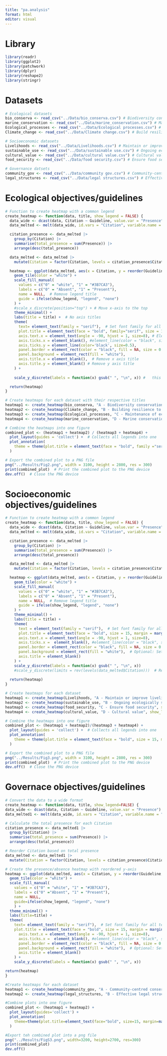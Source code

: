 ```yaml
---
title: "pa.analysis"
format: html
editor: visual
---
```



# Library

```r
library(readr)
library(ggplot2)
library(patchwork)
library(dplyr)
library(reshape2)
library(stringr)
```

# Datasets

```r
# Ecological datasets 
bio_conserva <- read_csv("../Data/bio_conserva.csv") # Biodiversity conservation
marine_conservation <- read_csv("../Data/marine_conservation.csv") # Marine conservation
Ecological_processes <- read_csv("../Data/Ecological processes.csv") # Assist maintenance of ecological processes
Climate_change <- read_csv("../Data/Climate change.csv") # Build resilience to climate change

# Socioeconomic datasets
Livelihoods <- read_csv("../Data/Livelihoods.csv") # Maintain or improve livelihoods
sustainable_use <- read_csv("../Data/sustainable use.csv") # Ongoing ecologically sustainable use
cultural_value <- read_csv("../Data/cultural value.csv") # Cultural value
food_security <- read_csv("../Data/food security.csv") # Ensure food security

# Governance datsets
community_gov <- read_csv("../Data/community gov.csv") # Community-centered conservation governance
legal_structures <- read_csv("../Data/legal structures.csv") # Effective legal structures
```

# Ecological objectives/guidelines

```r
# Function to create heatmap with a common legend
create_heatmap <- function(data, title, show_legend = FALSE) {   
  data_wide <- dcast(data, Citation ~ Guideline, value.var = "Presence")   
  data_melted <- melt(data_wide, id.vars = "Citation", variable.name = "Guideline", value.name = "Presence")  

  citation_presence <- data_melted |>    
    group_by(Citation) |>   
    summarise(total_presence = sum(Presence)) |>   
    arrange(desc(total_presence))   

  data_melted <- data_melted |>  
    mutate(Citation = factor(Citation, levels = citation_presence$Citation))   

  heatmap <- ggplot(data_melted, aes(x = Citation, y = reorder(Guideline, Presence), fill = factor(Presence))) +  # Swapped x and y
    geom_tile(color = "white") +   
    scale_fill_manual(     
      values = c("0" = "white", "1" = "#3B7CA3"),     
      labels = c("0" = "Absent", "1" = "Present"),     
      name = NULL,  # Remove legend title     
      guide = ifelse(show_legend, "legend", "none")   
    ) +  
    #scale_x_discrete(position="top") + # Move x-axis to the top
    theme_minimal() +   
    labs(title = title) +  # No axis titles
    theme(
      text= element_text(family = "serif"),  # Set font family for all text
      plot.title = element_text(face = "bold", family="serif", size = 15, margin = margin(t = 20)),
      axis.text.x = element_text(angle = -90, hjust = 1, size=8), # Element_blank() if want to hide text     
      axis.ticks.x = element_blank(), #element_line(color = "black", size = 0.5),
      axis.ticks.y = element_line(color='black', size=0.5),
      panel.border = element_rect(color = "black", fill = NA, size = 0.5),  # Thin border     
      panel.background = element_rect(fill = "white"),     
      axis.title.x = element_blank(),  # Remove x axis title
      axis.title.y = element_blank() # Remove y axis title
    ) +   
    
    scale_y_discrete(labels = function(x) gsub(" ", "\n", x)) #   this line makes the text wrapped if variable names are too long

  return(heatmap) 
}

# Create heatmaps for each dataset with their respective titles
heatmap1 <- create_heatmap(bio_conserva, "A - Biodiversity conservation", show_legend = FALSE)
heatmap2 <- create_heatmap(Climate_change, "B - Building resilience to climate change", show_legend = FALSE)
heatmap3 <- create_heatmap(Ecological_processes, "C - Maintenance of ecological processes", show_legend = FALSE)
heatmap4 <- create_heatmap(marine_conservation, "D - Marine conservation", show_legend = TRUE)  # Only the last one has the legend

# Combine the heatmaps into one figure
combined_plot <- (heatmap1 + heatmap2) / (heatmap3 + heatmap4) +   
  plot_layout(guides = 'collect') +  # Collects all legends into one   
  plot_annotation(     
    theme = theme(plot.title = element_text(face = "bold", family ="serif",  size = 15, margin = margin(b = 20)))  # Title of the combined plot
  )  

# Export the combined plot to a PNG file
png("../Results/Fig2.png", width = 3100, height = 2800, res = 300)
print(combined_plot)  # Print the combined plot to the PNG device
dev.off()  # Close the PNG device
```

# Socioeconomic objectives/guidelines

```r
# Function to create heatmap with a common legend
create_heatmap <- function(data, title, show_legend = FALSE) {
  data_wide <- dcast(data, Citation ~ Guideline, value.var = "Presence")
  data_melted <- melt(data_wide, id.vars = "Citation", variable.name = "Guideline", value.name = "Presence")

  citation_presence <- data_melted |> 
    group_by(Citation) |> 
    summarise(total_presence = sum(Presence)) |> 
    arrange(desc(total_presence))

  data_melted <- data_melted |> 
    mutate(Citation = factor(Citation, levels = citation_presence$Citation))

  heatmap <- ggplot(data_melted, aes(x = Citation, y = reorder(Guideline, Presence), fill = factor(Presence))) +
    geom_tile(color = "white") +
    scale_fill_manual(
      values = c("0" = "white", "1" = "#3B7CA3"),
      labels = c("0" = "Absent", "1" = "Present"),
      name = NULL,  # Remove legend title
      guide = ifelse(show_legend, "legend", "none")
    ) +
    theme_minimal() +
    labs(title = title) +
    theme(
      text = element_text(family = "serif"),  # Set font family for all text
      plot.title = element_text(face = "bold", size = 15, margin = margin(t = 20)),  # Move title down
      axis.text.x = element_text(angle = -90, hjust = 1, size=8),
      axis.ticks.x =  element_blank(), #element_line(color = "black", size = 0.5),
      panel.border = element_rect(color = "black", fill = NA, size = 0.5),  # Thin border
      panel.background = element_rect(fill = "white"),  # Optional: Set background color
      axis.title = element_blank()
    ) +
    scale_y_discrete(labels = function(x) gsub(" ", "\n", x))
    #scale_y_discrete(limits = rev(levels(data_melted$Citation)))  # Reverse y-axis to have highest presence at the top
  
  return(heatmap)
}

# Create heatmaps for each dataset
heatmap1 <- create_heatmap(Livelihoods, "A - Maintain or improve livelihoods", show_legend = FALSE)
heatmap2 <- create_heatmap(sustainable_use, "B - Ongoing ecologically sustainable use", show_legend = FALSE)
heatmap3 <- create_heatmap(food_security, "C - Ensure food security", show_legend = FALSE)
heatmap4 <- create_heatmap(cultural_value, "D - Cultural value", show_legend = TRUE)  # Only the last one has the legend

# Combine the heatmaps into one figure
combined_plot <- (heatmap1 + heatmap2)/(heatmap3 + heatmap4) +
  plot_layout(guides = 'collect') +  # Collects all legends into one
  plot_annotation(
    theme = theme(plot.title = element_text(face = "bold", size = 15, margin = margin(b = 20)))  # Title of the combined plot
  )

# Export the combined plot to a PNG file
png("../Results/Fig3.png", width = 3100, height = 2800, res = 300)
print(combined_plot)  # Print the combined plot to the PNG device
dev.off()  # Close the PNG device
```

# Governace objectives/guidelines

```r
# Convert the data to a wide format
create_heatmap <- function(data, title, show_legend=FALSE) {
data_wide <- dcast(data, Citation ~ Guideline, value.var = "Presence")
data_melted1 <- melt(data_wide, id.vars = "Citation", variable.name = "Guideline", value.name = "Presence")

# Calculate the total presence for each Citation
citation_presence <- data_melted1 |> 
  group_by(Citation) |> 
  summarise(total_presence = sum(Presence)) |> 
  arrange(desc(total_presence))

# Reorder Citation based on total presence
data_melted <- data_melted1 |> 
  mutate(Citation = factor(Citation, levels = citation_presence$Citation))

# Create the presence/absence heatmap with reordered y-axis
heatmap <- ggplot(data_melted, aes(x = Citation, y = reorder(Guideline, Presence), fill = factor(Presence))) +
  geom_tile(color = "white") +
  scale_fill_manual(
    values = c("0" = "white", "1" = "#3B7CA3"), 
    labels = c("0" ="Absent", "1" = "Present"),
    name = NULL, 
    guide=ifelse(show_legend, "legend", "none")
    ) +
  theme_minimal() +
  labs(title=title) +
  theme(
    text= element_text(family = "serif"),  # Set font family for all text
    plot.title = element_text(face = "bold", size = 15, margin = margin(t = 20)),  # Move title down
      axis.text.x = element_text(angle = -90, hjust = 1, size=8),
      axis.ticks.x =  element_blank(), #element_line(color = "black", size = 0.5),
      panel.border = element_rect(color = "black", fill = NA, size = 0.5),  # Thin border
      panel.background = element_rect(fill = "white"),  # Optional: Set background color
      axis.title = element_blank()
    ) +
    scale_y_discrete(labels = function(x) gsub(" ", "\n", x))

return(heatmap)
}

#Create heatmaps for each dataset
heatmap1 <- create_heatmap(community_gov, "A - Community-centred conservation governance", show_legend = FALSE)
heatmap2 <- create_heatmap(legal_structures, "B - Effective legal structures", show_legend = TRUE)

#Combine plots into one figure
combined_plot <- (heatmap1 + heatmap2) +
  plot_layout(guides='collect') +
  plot_annotation(
    theme=theme(plot.title=element_text(face="bold", size=15, margin=margin(b=20)))
  )

#Export teh combined plot into a png file
png("../Results/FigS3.png", width=3200, height=2700, res=300)
print(combined_plot)
dev.off()
```